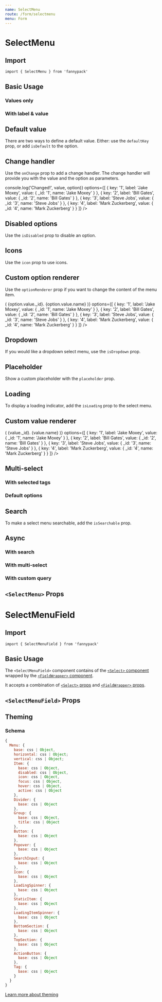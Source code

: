```yaml
---
name: SelectMenu
route: /form/selectmenu
menu: Form
---
```



# SelectMenu

## Import

`import { SelectMenu } from 'fannypack'`

## Basic Usage

### Values only

<Playground>
  <SelectMenu options={['Jake Moxey', 'Bill Gates', 'Steve Jobs', 'Mark Zuckerberg']} />
</Playground>

### With label & value

<Playground>
  <SelectMenu
    options={[
      { key: '1', label: 'Jake Moxey', value: { _id: '1', name: 'Jake Moxey' } },
      { key: '2', label: 'Bill Gates', value: { _id: '2', name: 'Bill Gates' } },
      { key: '3', label: 'Steve Jobs', value: { _id: '3', name: 'Steve Jobs' } },
      { key: '4', label: 'Mark Zuckerberg', value: { _id: '4', name: 'Mark Zuckerberg' } }
    ]}
  />
</Playground>

## Default value

There are two ways to define a default value. Either: use the `defaultKey` prop, or add `isDefault` to the option.

<Playground>
  <SelectMenu
    defaultKey="2"
    options={[
      { key: '1', label: 'Jake Moxey', value: { _id: '1', name: 'Jake Moxey' } },
      { key: '2', label: 'Bill Gates', value: { _id: '2', name: 'Bill Gates' } },
      { key: '3', label: 'Steve Jobs', value: { _id: '3', name: 'Steve Jobs' } },
      { key: '4', label: 'Mark Zuckerberg', value: { _id: '4', name: 'Mark Zuckerberg' } }
    ]}
  />
  <SelectMenu
    options={[
      { key: '1', label: 'Jake Moxey', value: { _id: '1', name: 'Jake Moxey' } },
      { key: '2', isDefault: true, label: 'Bill Gates', value: { _id: '2', name: 'Bill Gates' } },
      { key: '3', label: 'Steve Jobs', value: { _id: '3', name: 'Steve Jobs' } },
      { key: '4', label: 'Mark Zuckerberg', value: { _id: '4', name: 'Mark Zuckerberg' } }
    ]}
  />
</Playground>

## Change handler

Use the `onChange` prop to add a change handler. The change handler will provide you with the value and the option as parameters.

<Playground>
  <SelectMenu
    onChange={(value, option) => console.log('Changed!', value, option)}
    options={[
      { key: '1', label: 'Jake Moxey', value: { _id: '1', name: 'Jake Moxey' } },
      { key: '2', label: 'Bill Gates', value: { _id: '2', name: 'Bill Gates' } },
      { key: '3', label: 'Steve Jobs', value: { _id: '3', name: 'Steve Jobs' } },
      { key: '4', label: 'Mark Zuckerberg', value: { _id: '4', name: 'Mark Zuckerberg' } }
    ]}
  />
</Playground>

## Disabled options

Use the `isDisabled` prop to disable an option.

<Playground>
  <SelectMenu
    options={[
      { key: '1', label: 'Jake Moxey', value: { _id: '1', name: 'Jake Moxey' } },
      { key: '2', isDisabled: true, label: 'Bill Gates', value: { _id: '2', name: 'Bill Gates' } },
      { key: '3', label: 'Steve Jobs', value: { _id: '3', name: 'Steve Jobs' } },
      { key: '4', label: 'Mark Zuckerberg', value: { _id: '4', name: 'Mark Zuckerberg' } }
    ]}
  />
</Playground>

## Icons

Use the `icon` prop to use icons.

<Playground>
  <SelectMenu
    options={[
      { key: '1', icon: 'solid-igloo', label: 'Jake Moxey', value: { _id: '1', name: 'Jake Moxey' } },
      { key: '2', icon: 'solid-pen', label: 'Bill Gates', value: { _id: '2', name: 'Bill Gates' } },
      { key: '3', icon: 'solid-search', label: 'Steve Jobs', value: { _id: '3', name: 'Steve Jobs' } },
      { key: '4', icon: 'solid-file', label: 'Mark Zuckerberg', value: { _id: '4', name: 'Mark Zuckerberg' } }
    ]}
  />
</Playground>

## Custom option renderer

Use the `optionRenderer` prop if you want to change the content of the menu item.

<Playground>
  <SelectMenu
    optionRenderer={option => (
      <Box>
        <Text fontWeight="600">{option.value._id}.</Text> {option.value.name}
      </Box>
    )}
    options={[
      { key: '1', label: 'Jake Moxey', value: { _id: '1', name: 'Jake Moxey' } },
      { key: '2', label: 'Bill Gates', value: { _id: '2', name: 'Bill Gates' } },
      { key: '3', label: 'Steve Jobs', value: { _id: '3', name: 'Steve Jobs' } },
      { key: '4', label: 'Mark Zuckerberg', value: { _id: '4', name: 'Mark Zuckerberg' } }
    ]}
  />
</Playground>

## Dropdown

If you would like a dropdown select menu, use the `isDropdown` prop.

<Playground>
  <SelectMenu
    isDropdown
    options={[
      { key: '1', label: 'Jake Moxey', value: { _id: '1', name: 'Jake Moxey' } },
      { key: '2', label: 'Bill Gates', value: { _id: '2', name: 'Bill Gates' } },
      { key: '3', label: 'Steve Jobs', value: { _id: '3', name: 'Steve Jobs' } },
      { key: '4', label: 'Mark Zuckerberg', value: { _id: '4', name: 'Mark Zuckerberg' } }
    ]}
  />
</Playground>

## Placeholder

Show a custom placeholder with the `placeholder` prop.

<Playground>
  <SelectMenu
    isDropdown
    placeholder="Select a name..."
    options={[
      { key: '1', label: 'Jake Moxey', value: { _id: '1', name: 'Jake Moxey' } },
      { key: '2', label: 'Bill Gates', value: { _id: '2', name: 'Bill Gates' } },
      { key: '3', label: 'Steve Jobs', value: { _id: '3', name: 'Steve Jobs' } },
      { key: '4', label: 'Mark Zuckerberg', value: { _id: '4', name: 'Mark Zuckerberg' } }
    ]}
  />
</Playground>

## Loading

To display a loading indicator, add the `isLoading` prop to the select menu.

<Playground>
  <SelectMenu
    isDropdown
    isLoading
    options={[
      { key: '1', label: 'Jake Moxey', value: { _id: '1', name: 'Jake Moxey' } },
      { key: '2', label: 'Bill Gates', value: { _id: '2', name: 'Bill Gates' } },
      { key: '3', label: 'Steve Jobs', value: { _id: '3', name: 'Steve Jobs' } },
      { key: '4', label: 'Mark Zuckerberg', value: { _id: '4', name: 'Mark Zuckerberg' } }
    ]}
  />
</Playground>

## Custom value renderer

<Playground>
  <SelectMenu
    isDropdown
    renderValue={(value, values) => (
      <Box>
        <Text fontWeight="600">{value._id}.</Text> {value.name}
      </Box>
    )}
    options={[
      { key: '1', label: 'Jake Moxey', value: { _id: '1', name: 'Jake Moxey' } },
      { key: '2', label: 'Bill Gates', value: { _id: '2', name: 'Bill Gates' } },
      { key: '3', label: 'Steve Jobs', value: { _id: '3', name: 'Steve Jobs' } },
      { key: '4', label: 'Mark Zuckerberg', value: { _id: '4', name: 'Mark Zuckerberg' } }
    ]}
  />
</Playground>

## Multi-select

<Playground>
  <SelectMenu
    isDropdown
    isMultiSelect
    options={[
      { key: '1', label: 'Jake Moxey', value: { _id: '1', name: 'Jake Moxey' } },
      { key: '2', label: 'Bill Gates', value: { _id: '2', name: 'Bill Gates' } },
      { key: '3', label: 'Steve Jobs', value: { _id: '3', name: 'Steve Jobs' } },
      { key: '4', label: 'Mark Zuckerberg', value: { _id: '4', name: 'Mark Zuckerberg' } }
    ]}
  />
</Playground>

### With selected tags

<Playground>
  <SelectMenu
    isDropdown
    isMultiSelect
    useTags
    options={[
      { key: '1', label: 'Jake Moxey', value: { _id: '1', name: 'Jake Moxey' } },
      { key: '2', label: 'Bill Gates', value: { _id: '2', name: 'Bill Gates' } },
      { key: '3', label: 'Steve Jobs', value: { _id: '3', name: 'Steve Jobs' } },
      { key: '4', label: 'Mark Zuckerberg', value: { _id: '4', name: 'Mark Zuckerberg' } }
    ]}
  />
</Playground>

### Default options

<Playground>
  <SelectMenu
    defaultKeys={['1', '3']}
    isDropdown
    isMultiSelect
    options={[
      { key: '1', label: 'Jake Moxey', value: { _id: '1', name: 'Jake Moxey' } },
      { key: '2', label: 'Bill Gates', value: { _id: '2', name: 'Bill Gates' } },
      { key: '3', label: 'Steve Jobs', value: { _id: '3', name: 'Steve Jobs' } },
      { key: '4', label: 'Mark Zuckerberg', value: { _id: '4', name: 'Mark Zuckerberg' } }
    ]}
  />
</Playground>

## Search

To make a select menu searchable, add the `isSearchable` prop.

<Playground>
  <SelectMenu
    isDropdown
    isMultiSelect
    isSearchable
    useTags
    options={[
      { key: '1', label: 'Jake Moxey', value: { _id: '1', name: 'Jake Moxey' } },
      { key: '2', label: 'Bill Gates', value: { _id: '2', name: 'Bill Gates' } },
      { key: '3', label: 'Steve Jobs', value: { _id: '3', name: 'Steve Jobs' } },
      { key: '4', label: 'Mark Zuckerberg', value: { _id: '4', name: 'Mark Zuckerberg' } }
    ]}
  />
</Playground>

## Async

<BasicAsyncExample />

### With search

<AsyncWithSearchExample />

### With multi-select

<AsyncWithMultiSelectExample />

### With custom query

<AsyncWithQueryExample />

## `<SelectMenu>` Props

<PropsTable component={SelectMenu} />

# SelectMenuField

## Import

`import { SelectMenuField } from 'fannypack'`

## Basic Usage

The `<SelectMenuField>` component contains of the [`<Select>` component](#select) wrapped by the [`<FieldWrapper>` component](/form/fieldwrapper).

It accepts a combination of [`<Select>` props](/form/select#select-props) and [`<FieldWrapper>` props](/form/fieldwrapper#props).

<Playground>
  <SelectMenuField
    label="Weather"
    options={[
      { key: 1, label: 'Sunny', value: 'sunny' },
      { key: 2, label: 'Windy', value: 'windy' },
      { key: 3, label: 'Overcast', value: 'overcast' }
    ]}
  />
  <SelectMenuField
    isDropdown
    isSearchable
    label="Weather"
    options={[
      { key: 1, label: 'Sunny', value: 'sunny' },
      { key: 2, label: 'Windy', value: 'windy' },
      { key: 3, label: 'Overcast', value: 'overcast' }
    ]}
  />
</Playground>

## `<SelectMenuField>` Props

<PropsTable component={SelectMenuField} />

## Theming

### Schema

```jsx
{
  Menu: {
    base: css | Object,
    horizontal: css | Object;
    vertical: css | Object;
    Item: {
      base: css | Object,
      disabled: css | Object,
      icon: css | Object,
      focus: css | Object,
      hover: css | Object,
      active: css | Object
    },
    Divider: {
      base: css | Object
    },
    Group: {
      base: css | Object,
      title: css | Object
    },
    Button: {
      base: css | Object
    },
    Popover: {
      base: css | Object
    },
    SearchInput: {
      base: css | Object
    },
    Icon: {
      base: css | Object
    },
    LoadingSpinner: {
      base: css | Object
    },
    StaticItem: {
      base: css | Object
    },
    LoadingItemSpinner: {
      base: css | Object
    },
    BottomSection: {
      base: css | Object
    },
    TopSection: {
      base: css | Object
    },
    ActionButton: {
      base: css | Object
    },
    Tag: {
      base: css | Object
    }
  }
}
```

[Learn more about theming](/styling#theming)
